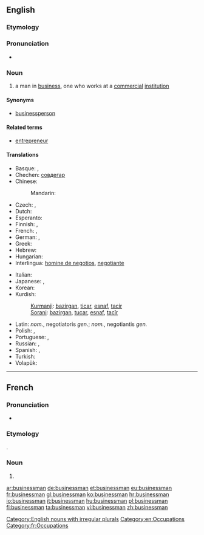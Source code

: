 ==English==
{{wikipedia}}

===Etymology===
{{suffix|business|man}}

===Pronunciation===
* {{audio|en-us-businessman.ogg|Audio (US)}}

===Noun===
{{en-noun|businessmen}}

# a man in [[business]], one who works at a [[commercial]] [[institution]]

====Synonyms====
* [[businessperson]]

====Related terms====
* [[entrepreneur]]

====Translations====
{{trans-top|a man in business, one who works at a commercial institution}}
* Basque: {{t+|eu|enpresaburu|xs=Basque}}, {{t+|eu|enpresari|xs=Basque}}
* Chechen: [[совдегар]]
* Chinese:
*: Mandarin: {{t-|cmn|商人|tr=shāngrén|sc=Hani}}
* Czech: {{t-|cs|obchodník}}, {{t-|cs|podnikatel}}
* Dutch: {{t+|nl|zakenman|m}}
* Esperanto: {{t-|eo|aferisto|xs=Esperanto}}
* Finnish: {{t-|fi|liikemies}}, {{t+|fi|bisnesmies}}
* French: {{t+|fr|homme d'affaires|m}},  {{t+|fr|businessman|m}}
* German: {{t-|de|Geschäftsmann|m}}, {{t+|de|Unternehmer|m}}
* Greek: {{t+|el|επιχειρηματίας|m|f|tr=epikhirimatías}}
* Hebrew: {{t-|he|איש-עסקים|m|tr=ysh-'asaqym}}
* Hungarian: {{t+|hu|üzletember}}
* Interlingua: [[homine de negotios]], [[negotiante]]
{{trans-mid}}
* Italian: {{t-|it|uomo d'affari|m}}
* Japanese: {{t-|ja|実業家|tr=じつぎょうか, jitsugyōka|sc=Jpan}}, {{t-|ja|ビジネスマン|tr=bijinesuman|sc=Jpan}}
* Korean: {{t+|ko|실업가|tr=sireopga|sc=Kore}}
* Kurdish:
*: [[Kurmanji]]: [[bazirgan]], [[ticar]], [[esnaf]], [[tacir]]
*: [[Sorani]]: [[bazirgan]], [[tucar]], [[esnaf]], [[tacîr]]
* Latin: {{t-|la|negotiator}} ''nom.'', negotiatoris ''gen.''; {{t-|la|negotians}} ''nom.'', negotiantis ''gen.''
* Polish: {{t+|pl|biznesmen|m}}, {{t-|pl|przedsiębiorca|m}}
* Portuguese: {{t+|pt|empresário|m}}, {{t-|pt|homem de negócios|m}}
* Russian: {{t+|ru|предприниматель|m|tr=predprinimátelʹ}}, {{t+|ru|бизнесмен|m|tr=biznɛsmén}}
* Spanish: {{t-|es|hombre de negocios|m}}, {{t+|es|empresario|m}}
* Turkish: {{t+|tr|iş adamı}}
* Volapük: {{t+|vo|büsidan}}
{{trans-bottom}}

[[Category:English nouns with irregular plurals]]
[[Category:en:Occupations]]

----

==French==

===Pronunciation===
* {{IPA|/biz.nɛz.man/|lang=fr}}

===Etymology===
{{borrowing|en|businessman|lang=fr}}.

===Noun===
{{fr-noun|m|plural=businessmen}}

# {{l|en|businessman}}

[[Category:fr:Occupations]]

[[ar:businessman]]
[[de:businessman]]
[[et:businessman]]
[[eu:businessman]]
[[fr:businessman]]
[[gl:businessman]]
[[ko:businessman]]
[[hr:businessman]]
[[io:businessman]]
[[it:businessman]]
[[hu:businessman]]
[[pl:businessman]]
[[fi:businessman]]
[[ta:businessman]]
[[vi:businessman]]
[[zh:businessman]]